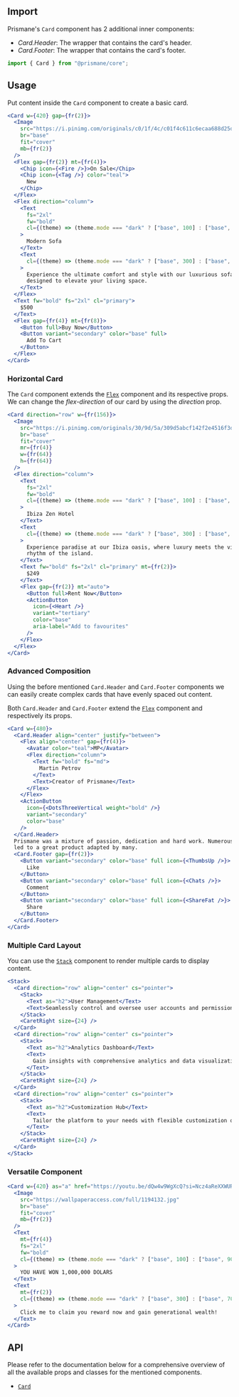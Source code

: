 ## Import

Prismane's `Card` component has 2 additional inner components:

- _Card.Header_: The wrapper that contains the card's header.
- _Card.Footer_: The wrapper that contains the card's footer.

```js
import { Card } from "@prismane/core";
```

## Usage

Put content inside the `Card` component to create a basic card.

```jsx preview
<Card w={420} gap={fr(2)}>
  <Image
    src="https://i.pinimg.com/originals/c0/1f/4c/c01f4c611c6ecaa688d25ddf1259b4aa.jpg"
    br="base"
    fit="cover"
    mb={fr(2)}
  />
  <Flex gap={fr(2)} mt={fr(4)}>
    <Chip icon={<Fire />}>On Sale</Chip>
    <Chip icon={<Tag />} color="teal">
      New
    </Chip>
  </Flex>
  <Flex direction="column">
    <Text
      fs="2xl"
      fw="bold"
      cl={(theme) => (theme.mode === "dark" ? ["base", 100] : ["base", 900])}
    >
      Modern Sofa
    </Text>
    <Text
      cl={(theme) => (theme.mode === "dark" ? ["base", 300] : ["base", 700])}
    >
      Experience the ultimate comfort and style with our luxurious sofa,
      designed to elevate your living space.
    </Text>
  </Flex>
  <Text fw="bold" fs="2xl" cl="primary">
    $500
  </Text>
  <Flex gap={fr(4)} mt={fr(8)}>
    <Button full>Buy Now</Button>
    <Button variant="secondary" color="base" full>
      Add To Cart
    </Button>
  </Flex>
</Card>
```

### Horizontal Card

The `Card` component extends the [`Flex`](/docs/components/flex) component and its respective props. We can change the _flex-direction_ of our card by using the _direction_ prop.

```jsx preview
<Card direction="row" w={fr(156)}>
  <Image
    src="https://i.pinimg.com/originals/30/9d/5a/309d5abcf142f2e4516f3d7f93b2753e.jpg"
    br="base"
    fit="cover"
    mr={fr(4)}
    w={fr(64)}
    h={fr(64)}
  />
  <Flex direction="column">
    <Text
      fs="2xl"
      fw="bold"
      cl={(theme) => (theme.mode === "dark" ? ["base", 100] : ["base", 900])}
    >
      Ibiza Zen Hotel
    </Text>
    <Text
      cl={(theme) => (theme.mode === "dark" ? ["base", 300] : ["base", 700])}
    >
      Experience paradise at our Ibiza oasis, where luxury meets the vibrant
      rhythm of the island.
    </Text>
    <Text fw="bold" fs="2xl" cl="primary" mt={fr(2)}>
      $249
    </Text>
    <Flex gap={fr(2)} mt="auto">
      <Button full>Rent Now</Button>
      <ActionButton
        icon={<Heart />}
        variant="tertiary"
        color="base"
        aria-label="Add to favourites"
      />
    </Flex>
  </Flex>
</Card>
```

### Advanced Composition

Using the before mentioned `Card.Header` and `Card.Footer` components we can easily create complex cards that have evenly spaced out content.

Both `Card.Header` and `Card.Footer` extend the [`Flex`](/docs/components/flex) component and respectively its props.

```jsx preview
<Card w={480}>
  <Card.Header align="center" justify="between">
    <Flex align="center" gap={fr(4)}>
      <Avatar color="teal">MP</Avatar>
      <Flex direction="column">
        <Text fw="bold" fs="md">
          Martin Petrov
        </Text>
        <Text>Creator of Prismane</Text>
      </Flex>
    </Flex>
    <ActionButton
      icon={<DotsThreeVertical weight="bold" />}
      variant="secondary"
      color="base"
    />
  </Card.Header>
  Prismane was a mixture of passion, dedication and hard work. Numerous days of development
  led to a great product adapted by many.
  <Card.Footer gap={fr(2)}>
    <Button variant="secondary" color="base" full icon={<ThumbsUp />}>
      Like
    </Button>
    <Button variant="secondary" color="base" full icon={<Chats />}>
      Comment
    </Button>
    <Button variant="secondary" color="base" full icon={<ShareFat />}>
      Share
    </Button>
  </Card.Footer>
</Card>
```

### Multiple Card Layout

You can use the [`Stack`](/docs/components/stack) component to render multiple cards to display content.

```jsx preview
<Stack>
  <Card direction="row" align="center" cs="pointer">
    <Stack>
      <Text as="h2">User Management</Text>
      <Text>Seamlessly control and oversee user accounts and permissions.</Text>
    </Stack>
    <CaretRight size={24} />
  </Card>
  <Card direction="row" align="center" cs="pointer">
    <Stack>
      <Text as="h2">Analytics Dashboard</Text>
      <Text>
        Gain insights with comprehensive analytics and data visualization.
      </Text>
    </Stack>
    <CaretRight size={24} />
  </Card>
  <Card direction="row" align="center" cs="pointer">
    <Stack>
      <Text as="h2">Customization Hub</Text>
      <Text>
        Tailor the platform to your needs with flexible customization options.
      </Text>
    </Stack>
    <CaretRight size={24} />
  </Card>
</Stack>
```

### Versatile Component

```jsx preview
<Card w={420} as="a" href="https://youtu.be/dQw4w9WgXcQ?si=Ncz4aReXXWURx_oe">
  <Image
    src="https://wallpaperaccess.com/full/1194132.jpg"
    br="base"
    fit="cover"
    mb={fr(2)}
  />
  <Text
    mt={fr(4)}
    fs="2xl"
    fw="bold"
    cl={(theme) => (theme.mode === "dark" ? ["base", 100] : ["base", 900])}
  >
    YOU HAVE WON 1,000,000 DOLARS
  </Text>
  <Text
    mt={fr(2)}
    cl={(theme) => (theme.mode === "dark" ? ["base", 300] : ["base", 700])}
  >
    Click me to claim you reward now and gain generational wealth!
  </Text>
</Card>
```

## API

Please refer to the documentation below for a comprehensive overview of all the available props and classes for the mentioned components.

- [`Card`](/docs/components-api/card-api)
